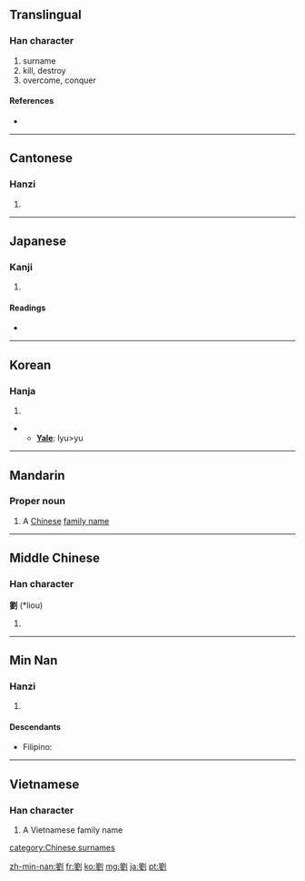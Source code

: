 {{also|刘}}
==Translingual==

===Han character===
{{Han char|rn=18|rad=刀|as=13|sn=15|four=7210<sub>0</sub>|canj=竹金中弓 (HCLN)}}

# surname
# kill, destroy
# overcome, conquer

====References====
* {{Han ref|kx=0144.390|dkj=02224|dj=0325.160|hdz=10359.040|uh=5289|ud=21129|bh=BC42|bd=48194}}

----

==Cantonese==

===Hanzi===
{{yue-hanzi|jyut=|y=lau4}}

# {{defn|Cantonese|sort=刀13}}

----

==Japanese==

===Kanji===
{{ja-kanji|grade=|rs=刀13}}

# {{defn|Japanese}}

====Readings====
* {{ja-readings|on=[[る]] (ru), [[りゅう]] (ryū)|kun=[[ころ]] (koro)}}

----

==Korean==

===Hanja===
{{ko-hanja|hangeul=류>유|rv=ryu>yu|mr=ryu>yu}}

# {{defn|Korean|sort=刀13}}
** '''[[Yale]]''': lyu>yu

----

==Mandarin==
{{zh-forms|[[刘]]|{{zh-lookup|劉}}}}

===Proper noun===
{{cmn-proper|t|pin=Liú|pint=liu2|tra=劉|sim=刘|rs=刀13}}

# A [[Chinese]] [[family name]]

----

==Middle Chinese==

===Han character===
'''劉''' (*liou)<!--asterisk indicates that this is a reconstructed pronunciation-->

# {{defn|Middle Chinese|sort=刀13}}

----
==Min Nan==

===Hanzi===
{{nan-hanzi|poj=Lâu}}

# {{defn|Min Nan}}

====Descendants====
* {{context|Hokkien dialect}} Filipino: {{l|fil|Lao}}

----

==Vietnamese==

===Han character===
{{vi-hantu|[[Lưu]]|rs=刀13}}

# A Vietnamese family name

[[category:Chinese surnames]]

[[zh-min-nan:劉]]
[[fr:劉]]
[[ko:劉]]
[[mg:劉]]
[[ja:劉]]
[[pt:劉]]